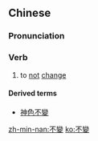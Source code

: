 {{also|不变}}
==Chinese==
{{zh-forms|s=不变}}

===Pronunciation===
{{zh-pron
|m=不biàn
|c=bat1 bin3
|h=pfs=put-pien
|mn=put-piàn
|cat=v
}}

===Verb===
{{zh-verb}}

# to [[not]] [[change]]

====Derived terms====
* [[神色不變]]

[[zh-min-nan:不變]]
[[ko:不變]]